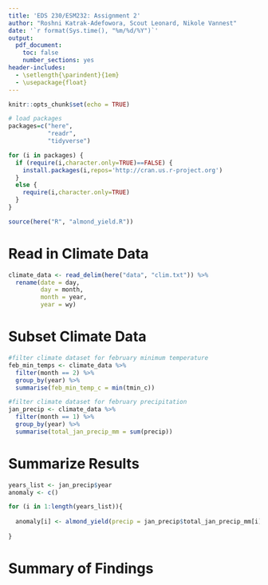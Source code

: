 ```yaml
---
title: 'EDS 230/ESM232: Assignment 2'
author: "Roshni Katrak-Adefowora, Scout Leonard, Nikole Vannest"
date: '`r format(Sys.time(), "%m/%d/%Y")`'
output: 
  pdf_document:
    toc: false
    number_sections: yes
header-includes:
  - \setlength{\parindent}{1em}
  - \usepackage{float}
---
```


```r
knitr::opts_chunk$set(echo = TRUE)

# load packages
packages=c("here",
           "readr",
           "tidyverse")

for (i in packages) {
  if (require(i,character.only=TRUE)==FALSE) {
    install.packages(i,repos='http://cran.us.r-project.org')
  }
  else {
    require(i,character.only=TRUE)
  }
}

source(here("R", "almond_yield.R"))
```
 
# Read in Climate Data

```r
climate_data <- read_delim(here("data", "clim.txt")) %>% 
  rename(date = day,
         day = month,
         month = year,
         year = wy)
```

# Subset Climate Data

```r
#filter climate dataset for february minimum temperature
feb_min_temps <- climate_data %>%
  filter(month == 2) %>% 
  group_by(year) %>% 
  summarise(feb_min_temp_c = min(tmin_c))

#filter climate dataset for february precipitation 
jan_precip <- climate_data %>% 
  filter(month == 1) %>%
  group_by(year) %>% 
  summarise(total_jan_precip_mm = sum(precip))
```

# Summarize Results

```r
years_list <- jan_precip$year
anomaly <- c()

for (i in 1:length(years_list)){
  
  anomaly[i] <- almond_yield(precip = jan_precip$total_jan_precip_mm[i], temp = feb_min_temps$feb_min_temp_c[i])
  
}
```

# Summary of Findings 

